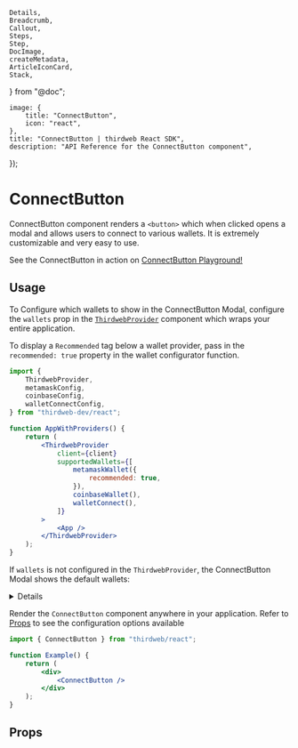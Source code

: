 	Details,
	Breadcrumb,
	Callout,
	Steps,
	Step,
	DocImage,
	createMetadata,
	ArticleIconCard,
	Stack,
} from "@doc";

	image: {
		title: "ConnectButton",
		icon: "react",
	},
	title: "ConnectButton | thirdweb React SDK",
	description: "API Reference for the ConnectButton component",
});

# ConnectButton

ConnectButton component renders a `<button>` which when clicked opens a modal and allows users to connect to various wallets. It is extremely customizable and very easy to use.

<Callout variant='info' title="Playground">

See the ConnectButton in action on [ConnectButton Playground!](https://thirdweb.com/dashboard/wallets/connect)

</Callout>

<DocImage src={ConnectWalletHeroImage} />

## Usage

<Steps>
<Step title="Configure wallets in ThirdwebProvider" >

To Configure which wallets to show in the ConnectButton Modal, configure the `wallets` prop in the [`ThirdwebProvider`](/typescript/v5/react/ThirdwebProvider) component which wraps your entire application.

To display a `Recommended` tag below a wallet provider, pass in the `recommended: true` property in the wallet configurator function.

```jsx
import {
	ThirdwebProvider,
	metamaskConfig,
	coinbaseConfig,
	walletConnectConfig,
} from "thirdweb-dev/react";

function AppWithProviders() {
	return (
		<ThirdwebProvider
			client={client}
			supportedWallets={[
				metamaskWallet({
					recommended: true,
				}),
				coinbaseWallet(),
				walletConnect(),
			]}
		>
			<App />
		</ThirdwebProvider>
	);
}
```

<Stack>

<ArticleIconCard
	title="Supported Wallets"
	icon={TablePropertiesIcon}
	href="/typescript/v5/react/wallets"
/>

</Stack>

If `wallets` is not configured in the `ThirdwebProvider`, the ConnectButton Modal shows the default wallets:

<Details summary="Default Wallets" id='default-wallets'>

- [Embedded Wallet](/references/typescript/v5/embeddedWalletConfig)
- [MataMask Wallet](/references/typescript/v5/metamaskConfig)
- [Coinbase Wallet](/references/typescript/v5/coinbaseConfig)
- [WalletConnect](/references/typescript/v5/walletConnectConfig)
- [Rainbow Wallet](/references/typescript/v5/rainbowConfig)
- [Zerion Wallet](/references/typescript/v5/zerionConfig)

</Details>

</Step>

<Step title="Configure ConnectButton">

Render the `ConnectButton` component anywhere in your application. Refer to [Props](#props) to see the configuration options available

```jsx
import { ConnectButton } from "thirdweb/react";

function Example() {
	return (
		<div>
			<ConnectButton />
		</div>
	);
}
```

</Step>

</Steps>

## Props

<Stack>
	<ArticleIconCard
		title="ConnectButtonProps"
		icon={TablePropertiesIcon}
		href="/references/typescript/v5/ConnectButtonProps"
	/>
</Stack>
